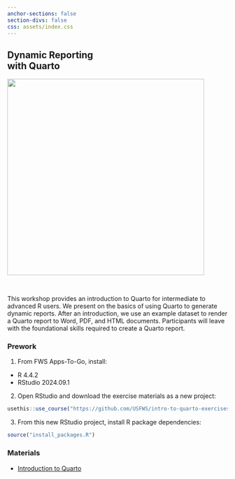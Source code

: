 ```yaml
---
anchor-sections: false
section-divs: false
css: assets/index.css
---
```



::: {.grid}

::: {.g-col-5}

## Dynamic Reporting <br> with Quarto

:::
::: {.g-col-7}

![](assets/images/plover_long.png){fig-alt="A snowy plover." width=450}
:::
:::

<br>

This workshop provides an introduction to Quarto for intermediate to advanced R users. We present on the basics of using Quarto to generate dynamic reports. After an introduction, we use an example dataset to render a Quarto report to Word, PDF, and HTML documents. Participants will leave with the foundational skills required to create a Quarto report.

### Prework

1. From FWS Apps-To-Go, install:
  - R 4.4.2
  - RStudio 2024.09.1
2. Open RStudio and download the exercise materials as a new project:

::: {.small}
``` r
usethis::use_course("https://github.com/USFWS/intro-to-quarto-exercises/archive/refs/heads/main.zip")
```
:::

3. From this new RStudio project, install R package dependencies:

::: {.small}
``` r
source("install_packages.R")
```
:::


### Materials

- [Introduction to Quarto](materials/1-intro-to-quarto/index.html)
